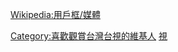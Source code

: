 {{Userbox
  |border-c=black
  |border-s=1
  |id=TTV
  |id-c=white
  |id-fc=blue
  |id-s=14
  |info=這個用戶喜歡觀看'''[[臺灣電視台|台視HD]]'''。
  |info-c=yellow
  |info-fc=green
  |info-s=10
}}
<includeonly>[[Category:喜歡觀賞台灣台視的維基人]]</includeonly><noinclude>
<p style= "clear:both;padding-top:2em">
[[Category:媒體用戶框模板|視]]
[[Wikipedia:用戶框/媒體]]
</noinclude>